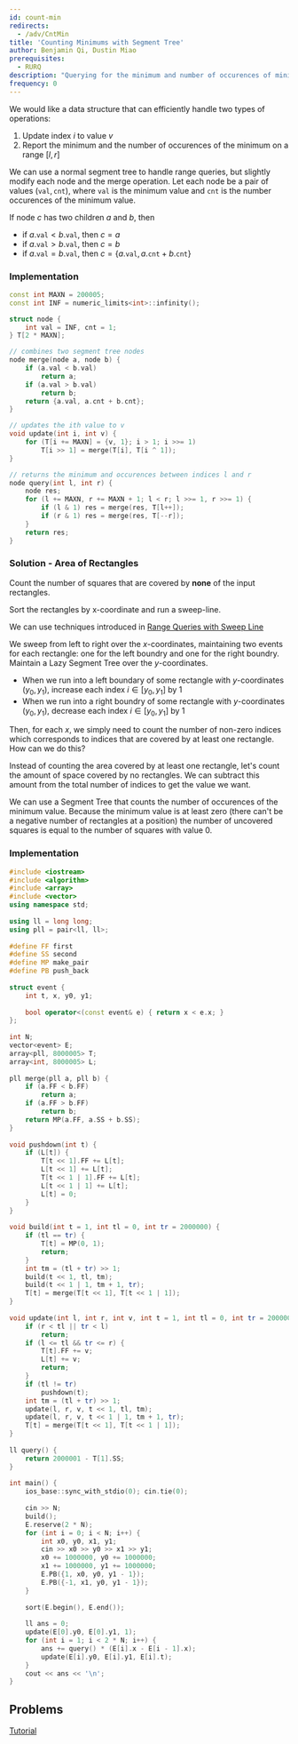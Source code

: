 ```yaml
---
id: count-min
redirects:
  - /adv/CntMin
title: 'Counting Minimums with Segment Tree'
author: Benjamin Qi, Dustin Miao
prerequisites:
  - RURQ
description: "Querying for the minimum and number of occurences of minimum in a range"
frequency: 0
---
```


<FocusProblem problem = "sam" />

<Resources>
	<Resource source = "cp-algo" title = "Finding max and number of occurences" url = "data_structures/segment_tree.html#toc-tgt-8" starred />
</Resources>

We would like a data structure that can efficiently handle two types of operations:
1. Update index $i$ to value $v$
2. Report the minimum and the number of occurences of the minimum on a range $[l, r]$

We can use a normal segment tree to handle range queries, but slightly modify each node and the merge operation. Let each node be a pair of values $(\texttt{val}, \texttt{cnt})$, where $\texttt{val}$ is the minimum value and $\texttt{cnt}$ is the number occurences of the minimum value. 

If node $c$ has two children $a$ and $b$, then
- if $a.\texttt{val} < b.\texttt{val}$, then $c = a$
- if $a.\texttt{val} > b.\texttt{val}$, then $c = b$
- if $a.\texttt{val} = b.\texttt{val}$, then $c = \{a.\texttt{val}, a.\texttt{cnt} + b.\texttt{cnt}\}$

### Implementation

<LanguageSection>

<CPPSection>

```cpp
const int MAXN = 200005;
const int INF = numeric_limits<int>::infinity();

struct node {
	int val = INF, cnt = 1;
} T[2 * MAXN];

// combines two segment tree nodes
node merge(node a, node b) {
	if (a.val < b.val)
		return a;
	if (a.val > b.val)
		return b;
	return {a.val, a.cnt + b.cnt};
}

// updates the ith value to v
void update(int i, int v) {
	for (T[i += MAXN] = {v, 1}; i > 1; i >>= 1)
		T[i >> 1] = merge(T[i], T[i ^ 1]);
}

// returns the minimum and occurences between indices l and r
node query(int l, int r) {
	node res;
	for (l += MAXN, r += MAXN + 1; l < r; l >>= 1, r >>= 1) {
		if (l & 1) res = merge(res, T[l++]);
		if (r & 1) res = merge(res, T[--r]);
	}
	return res;
}
```

</CPPSection>

</LanguageSection>

### Solution - Area of Rectangles

<Spoiler title = "Hint 1">

Count the number of squares that are covered by **none** of the input rectangles.

</Spoiler>

<Spoiler title = "Hint 2">

Sort the rectangles by x-coordinate and run a sweep-line.

</Spoiler>

<Spoiler title="Solution">

We can use techniques introduced in [Range Queries with Sweep Line](https://usaco.guide/plat/range-sweep?lang=cpp)

We sweep from left to right over the $x$-coordinates, maintaining two events for each rectangle: one for the left boundry and one for the right boundry. Maintain a Lazy Segment Tree over the $y$-coordinates. 
- When we run into a left boundary of some rectangle with $y$-coordinates $(y_0, y_1)$, increase each index $i \in [y_0, y_1]$ by 1
- When we run into a right boundry of some rectangle with $y$-coordinates $(y_0, y_1)$, decrease each index $i \in [y_0, y_1]$ by 1

Then, for each $x$, we simply need to count the number of non-zero indices which corresponds to indices that are covered by at least one rectangle. How can we do this?

Instead of counting the area covered by at least one rectangle, let's count the amount of space covered by no rectangles. We can subtract this amount from the total number of indices to get the value we want. 

We can use a Segment Tree that counts the number of occurences of the minimum value. Because the minimum value is at least zero (there can't be a negative number of rectangles at a position) the number of uncovered squares is equal to the number of squares with value 0.

</Spoiler>

### Implementation

<LanguageSection>

<CPPSection>

```cpp
#include <iostream>
#include <algorithm>
#include <array>
#include <vector>
using namespace std;
 
using ll = long long;
using pll = pair<ll, ll>;
 
#define FF first
#define SS second
#define MP make_pair
#define PB push_back
 
struct event {
	int t, x, y0, y1;
 
	bool operator<(const event& e) { return x < e.x; }
};
 
int N;
vector<event> E;
array<pll, 8000005> T;
array<int, 8000005> L;
 
pll merge(pll a, pll b) {
	if (a.FF < b.FF)
		return a;
	if (a.FF > b.FF)
		return b;
	return MP(a.FF, a.SS + b.SS);
}
 
void pushdown(int t) {
	if (L[t]) {
		T[t << 1].FF += L[t];
		L[t << 1] += L[t];
		T[t << 1 | 1].FF += L[t];
		L[t << 1 | 1] += L[t];
		L[t] = 0;
	}
}
 
void build(int t = 1, int tl = 0, int tr = 2000000) {
	if (tl == tr) {
		T[t] = MP(0, 1);
		return;
	}
	int tm = (tl + tr) >> 1;
	build(t << 1, tl, tm);
	build(t << 1 | 1, tm + 1, tr);
	T[t] = merge(T[t << 1], T[t << 1 | 1]);
}
 
void update(int l, int r, int v, int t = 1, int tl = 0, int tr = 2000000) {
	if (r < tl || tr < l)
		return;
	if (l <= tl && tr <= r) {
		T[t].FF += v;
		L[t] += v;
		return;
	}
	if (tl != tr)
		pushdown(t);
	int tm = (tl + tr) >> 1;
	update(l, r, v, t << 1, tl, tm);
	update(l, r, v, t << 1 | 1, tm + 1, tr);
	T[t] = merge(T[t << 1], T[t << 1 | 1]);
}
 
ll query() {
	return 2000001 - T[1].SS;
} 
 
int main() {
	ios_base::sync_with_stdio(0); cin.tie(0);
 
	cin >> N; 
	build();
	E.reserve(2 * N);
	for (int i = 0; i < N; i++) {
		int x0, y0, x1, y1;
		cin >> x0 >> y0 >> x1 >> y1;
		x0 += 1000000, y0 += 1000000;
		x1 += 1000000, y1 += 1000000;
		E.PB({1, x0, y0, y1 - 1});
		E.PB({-1, x1, y0, y1 - 1});
	}
	
	sort(E.begin(), E.end());
	
	ll ans = 0;
	update(E[0].y0, E[0].y1, 1);
	for (int i = 1; i < 2 * N; i++) {
		ans += query() * (E[i].x - E[i - 1].x);
		update(E[i].y0, E[i].y1, E[i].t);
	}
	cout << ans << '\n';
}
```

</CPPSection>

</LanguageSection>


## Problems

<Problems problems="lazySegCnt" />

<Optional title="Permutation Tree">

[Tutorial](https://codeforces.com/blog/entry/78898)

</Optional>
